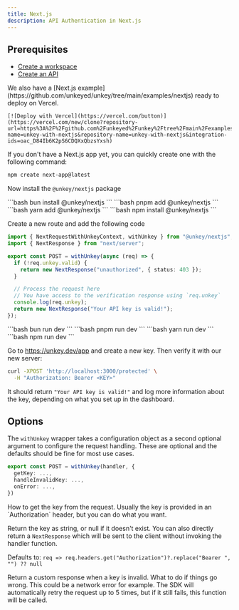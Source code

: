 ```yaml
---
title: Next.js
description: API Authentication in Next.js
---
```


## Prerequisites

- [Create a workspace](/quickstart/onboarding#2-create-your-first-workspace)
- [Create an API](/quickstart/onboarding#2-create-your-first-api)

<Card>
  We also have a [Next.js example](https://github.com/unkeyed/unkey/tree/main/examples/nextjs) ready to deploy on Vercel.

    [![Deploy with Vercel](https://vercel.com/button)](https://vercel.com/new/clone?repository-url=https%3A%2F%2Fgithub.com%2Funkeyed%2Funkey%2Ftree%2Fmain%2Fexamples%2Fnextjs&project-name=unkey-with-nextjs&repository-name=unkey-with-nextjs&integration-ids=oac_D84Ib6K2pS6CDQXxQbzsYxsh)

</Card>

If you don't have a Next.js app yet, you can quickly create one with the following command:

```bash
npm create next-app@latest
```

<Steps titleSize="h3">
<Step  title="Install">

Now install the `@unkey/nextjs` package

<Tabs>
  <Tab title="bun">
  ```bash
    bun install @unkey/nextjs
    ```
  </Tab>
  <Tab title="pnpm">
  ```bash
    pnpm add @unkey/nextjs
    ```
  </Tab>
  <Tab title="yarn">
  ```bash
    yarn add @unkey/nextjs
    ```
  </Tab>
  <Tab title="npm">
  ```bash
    npm install @unkey/nextjs
    ```
  </Tab>
</Tabs>
</Step>

<Step  title="Creating a protected route">

Create a new route and add the following code

```ts /app/protected/route.ts
import { NextRequestWithUnkeyContext, withUnkey } from "@unkey/nextjs";
import { NextResponse } from "next/server";

export const POST = withUnkey(async (req) => {
  if (!req.unkey.valid) {
    return new NextResponse("unauthorized", { status: 403 });
  }

  // Process the request here
  // You have access to the verification response using `req.unkey`
  console.log(req.unkey);
  return new NextResponse("Your API key is valid!");
});
```

</Step>

<Step title="Running it">

<Tabs>
  <Tab title="bun">
  ```bash
    bun run dev
    ```
  </Tab>
  <Tab title="pnpm">
  ```bash
    pnpm run dev
    ```
  </Tab>
  <Tab title="yarn">
  ```bash
    yarn run dev
    ```
  </Tab>
  <Tab title="npm">
  ```bash
    npm run dev
    ```
  </Tab>
</Tabs>
</Step>

<Step  title="Try it out">

Go to https://unkey.dev/app and create a new key. Then verify it with our new server:

```bash
curl -XPOST 'http://localhost:3000/protected' \
  -H "Authorization: Bearer <KEY>"
```

It should return `"Your API key is valid!"` and log more information about the key, depending on what you set up in the dashboard.

</Step>

</Steps>

## Options

The `withUnkey` wrapper takes a configuration object as a second optional argument to configure the request handling.
These are optional and the defaults should be fine for most use cases.

```ts
export const POST = withUnkey(handler, {
  getKey: ...,
  handleInvalidKey: ...,
  onError: ...,
})
```


<ParamField body="getKey" type="(NextRequest) => string | null | NextResponse">
  How to get the key from the request.
  Usually the key is provided in an `Authorization` header, but you can do what you want.

  Return the key as string, or null if it doesn't exist.
  You can also directly return a `NextResponse` which will be sent to the client without invoking the handler function.

  Defaults to: `req => req.headers.get("Authorization")?.replace("Bearer ", "") ?? null`
</ParamField>

<ParamField body="handleInvalidKey" type="(NextRequest, UnkeyContext) => NextResponse | Promise<NextResponse>)">
  Return a custom response when a key is invalid.
</ParamField>

<ParamField body="onError" type="(NextRequest, UnkeyError) => NextResponse | Promise<NextResponse>">
 What to do if things go wrong. This could be a network error for example.
 The SDK will automatically retry the request up to 5 times, but if it still fails, this function will be called.
</ParamField>
